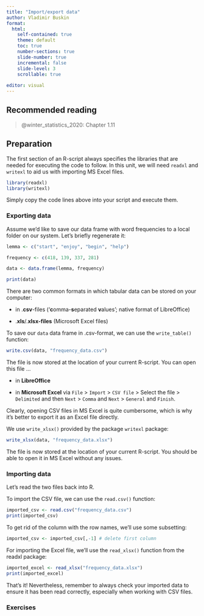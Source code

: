 ```yaml
---
title: "Import/export data"
author: Vladimir Buskin
format:
  html:
    self-contained: true
    theme: default
    toc: true
    number-sections: true
    slide-number: true
    incremental: false
    slide-level: 3
    scrollable: true
    
editor: visual
---
```


## Recommended reading

> @winter_statistics_2020: Chapter 1.11

## Preparation

The first section of an R-script always specifies the libraries that are
needed for executing the code to follow. In this unit, we will need
`readxl` and `writexl` to aid us with importing MS Excel files.

```r
library(readxl)
library(writexl)
```

Simply copy the code lines above into your script and execute them.

### Exporting data

Assume we'd like to save our data frame with word frequencies to a local
folder on our system. Let's briefly regenerate it:

```r
lemma <- c("start", "enjoy", "begin", "help")

frequency <- c(418, 139, 337, 281)

data <- data.frame(lemma, frequency)

print(data)
```

There are two common formats in which tabular data can be stored on your
computer:

-   in .**csv**-files ('**c**omma-**s**eparated **v**alues'; native
    format of LibreOffice)

-   .**xls**/.**xlsx-files** (Microsoft Excel files)

::: {.callout-note collapse="true" title="Export to CSV"}
To save our `data` data frame in .csv-format, we can use the
`write_table()` function:

```r
write.csv(data, "frequency_data.csv")
```

The file is now stored at the location of your current R-script. You can
open this file ...

-   in **LibreOffice**

-   in **Microsoft Excel** via `File` \> `Import` \> `CSV file` \>
    Select the file \> `Delimited` and then `Next` \> `Comma` and `Next`
    \> `General` and `Finish`.

Clearly, opening CSV files in MS Excel is quite cumbersome, which is why
it's better to export it as an Excel file directly.
:::

::: {.callout-note collapse="true" title="Export to Excel"}
We use `write_xlsx()` provided by the package `writexl` package:

```r
write_xlsx(data, "frequency_data.xlsx")
```

The file is now stored at the location of your current R-script. You
should be able to open it in MS Excel without any issues.
:::

### Importing data

Let's read the two files back into R.

::: {.callout-note collapse="true" title="Import from CSV"}
To import the CSV file, we can use the `read.csv()` function:

```r
imported_csv <- read.csv("frequency_data.csv")
print(imported_csv)
```

To get rid of the column with the row names, we'll use some subsetting:

```r
imported_csv <- imported_csv[,-1] # delete first column
```
:::

::: {.callout-note collapse="true" title="Import from Excel"}
For importing the Excel file, we'll use the `read_xlsx()` function from
the readxl package:

```r
imported_excel <- read_xlsx("frequency_data.xlsx")
print(imported_excel)
```
:::

That's it! Nevertheless, remember to always check your imported data to
ensure it has been read correctly, especially when working with CSV
files.

### Exercises
